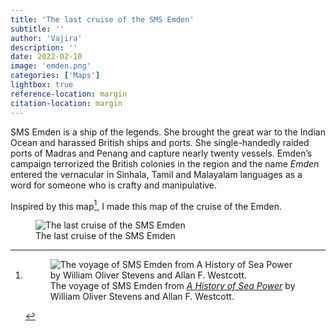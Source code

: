 ```yaml
---
title: 'The last cruise of the SMS Emden'
subtitle: ''
author: 'Vajira'
description: ''
date: 2022-02-10
image: 'emden.png'
categories: ['Maps']
lightbox: true
reference-location: margin
citation-location: margin
---
```


SMS Emden is a ship of the legends. She brought the great war to the Indian Ocean and harassed British ships and ports. She single-handedly raided ports of Madras and Penang and capture nearly twenty vessels. Emden's campaign terrorized the British colonies in the region and the name *Emden* entered the vernacular in Sinhala, Tamil and Malayalam languages as a word for someone who is crafty and manipulative.

Inspired by this map[^1], I made this map of the cruise of the Emden.

![The last cruise of the SMS Emden](emden.png)

[^1]: ![The voyage of SMS Emden from [*A History of Sea Power*](https://www.gutenberg.org/ebooks/24797 "Project Gutenberg") by William Oliver Stevens and Allan F. Westcott.](https://upload.wikimedia.org/wikipedia/commons/e/e5/Cruise_of_the_Emden_1914_Map.png)